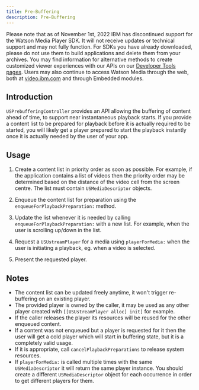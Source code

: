 ```yaml
---
title: Pre-Buffering
description: Pre-Buffering
---
```


<InlineNotification kind="warning">

Please note that as of November 1st, 2022 IBM has discontinued support for the Watson Media Player SDK. It will not receive updates or technical support and may not fully function. For SDKs you have already downloaded, please do not use them to build applications and delete them from your archives. You may find information for alternative methods to create customized viewer experiences with our APIs on our [Developer Tools pages](https://developers.video.ibm.com/player-api-examples/custom-ui). Users may also continue to access Watson Media through the web, both at [video.ibm.com](https://video.ibm.com/) and through Embedded modules.

</InlineNotification>

## Introduction
`USPrebufferingController` provides an API allowing the buffering of content ahead of time, to support near instantaneous playback starts.
If you provide a content list to be prepared for playback before it is actually required to be started, you will likely get a player prepared to start the playback instantly once it is actually needed by the user of your app.

## Usage
1. Create a content list in priority order as soon as possible. For example, if the application contains a list of videos then the priority order may be determined based on the distance of the video cell from the screen centre. The list must contain `USMediaDescriptor` objects.

2. Enqueue the content list for preparation using the `enqueueForPlaybackPreparation:` method.

3. Update the list whenever it is needed by calling `enqueueForPlaybackPreparation:` with a new list. For example, when the user is scrolling up/down in the list.

4. Request a `USUstreamPlayer` for a media using `playerForMedia:` when the user is initiating a playback, eg. when a video is selected.

5. Present the requested player.

## Notes
- The content list can be updated freely anytime, it won't trigger re-buffering on an existing player.
- The provided player is owned by the caller, it may be used as any other player created with `[[USUstreamPlayer alloc] init]` for example.
- If the caller releases the player its resources will be reused for the other enqueued content.
- If a content was not enqueued but a player is requested for it then the user will get a cold player which will start in buffering state, but it is a completely valid usage.
- If it is appropriate, call `cancelPlaybackPreparations` to release system resources.
- If `playerForMedia:` is called multiple times with the same `USMediaDescriptor` it will return the same player instance. You should create a different `USMediaDescriptor` object for each occurrence in order to get different players for them.
